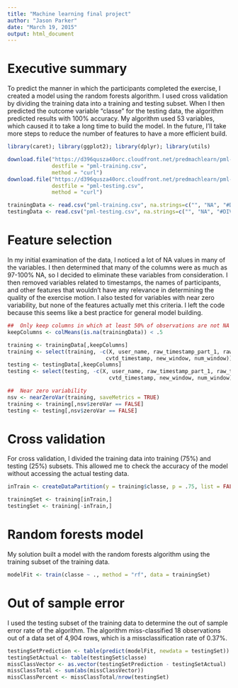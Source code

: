 ```yaml
---
title: "Machine learning final project"
author: "Jason Parker"
date: "March 19, 2015"
output: html_document
---
```


# Executive summary
To predict the manner in which the participants completed the exercise, I created a model using the random forests algorithm. I used cross validation by dividing the training data into a training and testing subset. When I then predicted the outcome variable "classe" for the testing data, the algorithm predicted results with 100% accuracy. My algorithm used 53 variables, which caused it to take a long time to build the model. In the future, I'll take more steps to reduce the number of features to have a more efficient build.

```r
library(caret); library(ggplot2); library(dplyr); library(utils)

download.file("https://d396qusza40orc.cloudfront.net/predmachlearn/pml-training.csv", 
              destfile = "pml-training.csv",
              method = "curl")
download.file("https://d396qusza40orc.cloudfront.net/predmachlearn/pml-testing.csv",
              destfile = "pml-testing.csv",
              method = "curl")

trainingData <- read.csv("pml-training.csv", na.strings=c("", "NA", "#DIV/0!"))
testingData <- read.csv("pml-testing.csv", na.strings=c("", "NA", "#DIV/0!"))
```

# Feature selection
In my initial examination of the data, I noticed a lot of NA values in many of the variables. I then determined that many of the columns were as much as 97-100% NA, so I decided to eliminate these variables from consideration. I then removed variables related to timestamps, the names of participants, and other features that wouldn't have any relevance in determining the quality of the exercise motion. I also tested for variables with near zero variability, but none of the features actually met this criteria. I left the code because this seems like a best practice for general model building.

```r
##  Only keep columns in which at least 50% of observations are not NA
keepColumns <- colMeans(is.na(trainingData)) < .5

training <- trainingData[,keepColumns]
training <- select(training, -c(X, user_name, raw_timestamp_part_1, raw_timestamp_part_2,
                               cvtd_timestamp, new_window, num_window))
testing <- testingData[,keepColumns]
testing <- select(testing, -c(X, user_name, raw_timestamp_part_1, raw_timestamp_part_2,
                                cvtd_timestamp, new_window, num_window))

##  Near zero variability
nsv <- nearZeroVar(training, saveMetrics = TRUE)
training <- training[,nsv$zeroVar == FALSE]
testing <- testing[,nsv$zeroVar == FALSE]
```

# Cross validation
For cross validation, I divided the training data into training (75%) and testing (25%) subsets. This allowed me to check the accuracy of the model without accessing the actual testing data.

```r
inTrain <- createDataPartition(y = training$classe, p = .75, list = FALSE)

trainingSet <- training[inTrain,]
testingSet <- training[-inTrain,]
```

# Random forests model
My solution built a model with the random forests algorithm using the training subset of the training data.

```r
modelFit <- train(classe ~ ., method = "rf", data = trainingSet)
```

# Out of sample error
I used the testing subset of the training data to determine the out of sample error rate of the algorithm. The algorithm miss-classified 18 observations out of a data set of 4,904 rows, which is a missclassification rate of 0.37%.

```r
testingSetPrediction <- table(predict(modelFit, newdata = testingSet))
testingSetActual <- table(testingSet$classe)
missClassVector <- as.vector(testingSetPrediction - testingSetActual)
missClassTotal <- sum(abs(missClassVector))
missClassPercent <- missClassTotal/nrow(testingSet)
```


